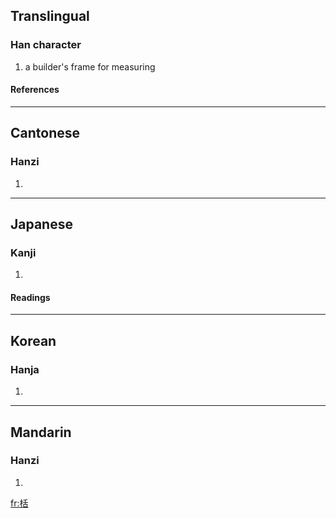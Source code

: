 {{see|檜}}

==Translingual==
===Han character===
{{Han char|rn=75|rad=木|as=06|sn=10|four=4296<sub>4</sub>|canj=木竹十口 (DHJR)}}
# a builder's frame for measuring
====References====
{{Han ref|kx=0522.190|dkj=14706|dj=0910.210|hdz=21200.030|uh=681D|ud=26653|bh=D1EB|bd=53739}}

----
==Cantonese==
===Hanzi===
{{yue-hanzi|jyut=|y=kut3}}
# {{defn|Cantonese}}

----
==Japanese==
===Kanji===
{{ja-kanji|grade=|rs=木06}}
# {{defn|Japanese}} 
====Readings====
{{ja-readings|on=[[てん]] (ten), [[かつ]] (katsu), [[かち]] (kachi)|kun=[[たきぎ]] (takigi)}}

----
==Korean==
===Hanja===
{{ko-hanja|hangeul=괄|eumhun=|rv=gwal|mr=kwal|y=kwal}}
# {{defn|Korean}}

----
==Mandarin==
===Hanzi===
{{cmn-hanzi|pin=[[guā]] (gua1), [[kuài]] (kuai4), [[kuò]] (kuo4), [[tiàn]] (tian4)|wg=kua<sup>1</sup>, k'uai<sup>4</sup>, k'uo<sup>4</sup>, t'ien<sup>4</sup>}}
# {{defn|Mandarin}}

[[fr:栝]]